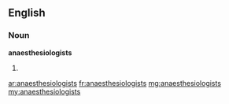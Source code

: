 ==English==

===Noun===
'''anaesthesiologists'''

# {{plural of|[[anaesthesiologist]]}}

[[ar:anaesthesiologists]]
[[fr:anaesthesiologists]]
[[mg:anaesthesiologists]]
[[my:anaesthesiologists]]